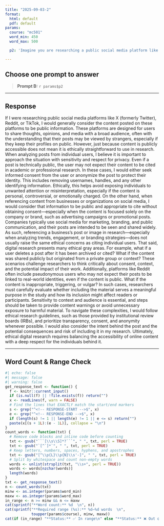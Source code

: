 ```yaml
---
title: "2025-09-03-2"
format:
  html: default
  pdf: default
params:
  course: "mc501"
  word_min: 450
  word_max: 500

  p2: 'Imagine you are researching a public social media platform like X (formerly Twitter), Reddit, or TikTok. Would you consider the content you’re analyzing to be public or private? Would you need to obtain informed consent? Why or why not? Reflect on the ethical gray areas that emerge in digital research and how you would navigate them.'

---
```


## Choose **one** prompt to answer

> **Prompt B:** `r params$p2`


------------------------------------------------------------------------

## Response

<!-- RESPONSE-START -->

If I were researching public social media platforms like X (formerly Twitter), Reddit, or TikTok, I would generally consider the content posted on these platforms to be public information. These platforms are designed for users to share thoughts, opinions, and media with a broad audience, often with the understanding that their posts may be viewed by strangers, especially if they keep their profiles on public. However, just because content is publicly accessible does not mean it is ethically straightforward to use in research.
When analyzing posts from individual users, I believe it is important to approach the situation with sensitivity and respect for privacy. Even if a post is technically public, the user may not expect their content to be cited in academic or professional research. In these cases, I would either seek informed consent from the user or anonymize the post to protect their identity. This includes removing usernames, handles, and any other identifying information. Ethically, this helps avoid exposing individuals to unwanted attention or misinterpretation, especially if the content is personal, controversial, or emotionally charged.
On the other hand, when referencing content from businesses or organizations on social media, I would consider that information to be public and appropriate to cite without obtaining consent—especially when the content is focused solely on the company or brand, such as advertising campaigns or promotional posts. Companies typically use social media for marketing, branding, and public communication, and their posts are intended to be seen and shared widely. As such, referencing a business’s post or image in research—especially when analyzing trends, engagement, or branding strategies—does not usually raise the same ethical concerns as citing individual users.
That said, digital research presents many ethical gray areas. For example, what if a user deletes a post after it has been archived or cited? What if the content was shared publicly but originated from a private group or context? These scenarios challenge researchers to think critically about consent, context, and the potential impact of their work. Additionally, platforms like Reddit often include pseudonymous users who may not expect their posts to be linked to real-world identities, even if the content is public.
What if the content is inappropriate, triggering, or vulgar? In such cases, researchers must carefully evaluate whether including the material serves a meaningful purpose in the study and how its inclusion might affect readers or participants. Sensitivity to context and audience is essential, and steps should be taken to provide content warnings or avoid unnecessary exposure to harmful material.
To navigate these complexities, I would follow ethical research guidelines, such as those provided by institutional review boards (IRBs), and prioritize transparency, consent, and anonymity whenever possible. I would also consider the intent behind the post and the potential consequences and risk of including it in my research. Ultimately, ethical digital research requires balancing the accessibility of online content with a deep respect for the individuals behind it.
 <!-- RESPONSE-END -->

------------------------------------------------------------------------

## Word Count & Range Check

```r
#| echo: false
#| message: false
#| warning: false
get_response_text <- function() {
  f <- knitr::current_input()
  if (is.null(f) || !file.exists(f)) return("")
  x <- readLines(f, warn = FALSE)
  # Find the lines that EXACTLY match the start/end markers
  s <- grep("^<!-- RESPONSE-START -->$", x)
  e <- grep("^<!-- RESPONSE-END -->$", x)
  if (length(s) != 1 || length(e) != 1 || e <= s) return("")
  paste(x[(s + 1L):(e - 1L)], collapse = "\n")
}
count_words <- function(txt) {
  # Remove code blocks and inline code before counting
  txt <- gsub("```[\\s\\S]*?```", " ", txt, perl = TRUE)
  txt <- gsub("`[^`]*`", " ", txt, perl = TRUE)
  # Keep letters, numbers, spaces, hyphens, and apostrophes
  txt <- gsub("[^\\p{L}\\p{N}\\s'-]", " ", txt, perl = TRUE)
  # Split by whitespace and count non-empty words
  words <- unlist(strsplit(txt, "\\s+", perl = TRUE))
  words <- words[nzchar(words)]
  length(words)
}
txt <- get_response_text()
n <- count_words(txt)
minw <- as.integer(params$word_min)
maxw <- as.integer(params$word_max)
in_range <- n >= minw && n <= maxw
cat(sprintf("**Word count:** %d  \n", n))
cat(sprintf("**Required range (%s):** %d–%d words  \n",
            toupper(params$course), minw, maxw))
cat(if (in_range) "**Status:** ✅ In range\n" else "**Status:** ❌ Out of range\n")
```
